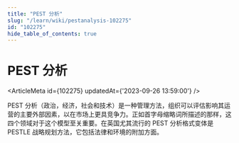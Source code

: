 ```yaml
---
title: "PEST 分析"
slug: "/learn/wiki/pestanalysis-102275"
id: "102275"
hide_table_of_contents: true
---
```



# PEST 分析

<ArticleMeta id={102275} updatedAt={'2023-09-26 13:59:00'} />
<div className='border-solid border-b border-t-0 my-4 border-[var(--ifm-color-gray-300)]' />

PEST 分析（政治，经济，社会和技术）是一种管理方法，组织可以评估影响其运营的主要外部因素，以在市场上更具竞争力。正如首字母缩略词所描述的那样，这四个领域对于这个模型至关重要。在英国尤其流行的 PEST 分析格式变体是 PESTLE 战略规划方法，它包括法律和环境的附加方面。
